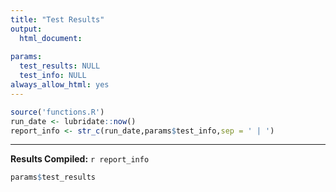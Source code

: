 ```yaml
---
title: "Test Results"
output: 
  html_document:
    
params:
  test_results: NULL
  test_info: NULL
always_allow_html: yes
---
```


```r
source('functions.R')
run_date <- lubridate::now()
report_info <- str_c(run_date,params$test_info,sep = ' | ')

```


-----------------------------------------------------------------------

**Results Compiled:** `r report_info`

```r
params$test_results
```

